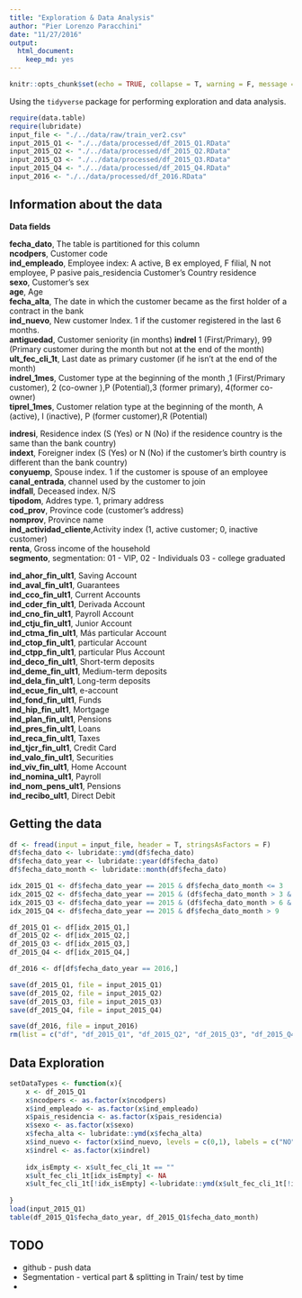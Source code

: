 ```yaml
---
title: "Exploration & Data Analysis"
author: "Pier Lorenzo Paracchini"
date: "11/27/2016"
output: 
  html_document: 
    keep_md: yes
---
```


```r
knitr::opts_chunk$set(echo = TRUE, collapse = T, warning = F, message = F)
```

Using the `tidyverse` package for performing exploration and data analysis.

```r
require(data.table)
require(lubridate)
input_file <- "./../data/raw/train_ver2.csv"
input_2015_Q1 <- "./../data/processed/df_2015_Q1.RData"
input_2015_Q2 <- "./../data/processed/df_2015_Q2.RData"
input_2015_Q3 <- "./../data/processed/df_2015_Q3.RData"
input_2015_Q4 <- "./../data/processed/df_2015_Q4.RData"
input_2016 <- "./../data/processed/df_2016.RData"
```

## Information about the data

__Data fields__

__fecha_dato__, The table is partitioned for this column  
__ncodpers__, Customer code  
__ind_empleado__, Employee index: A active, B ex employed, F filial, N not employee, P pasive
pais_residencia	Customer's Country residence  
__sexo__, Customer's sex  
__age__, Age  
__fecha_alta__, The date in which the customer became as the first holder of a contract in the bank  
__ind_nuevo__, New customer Index. 1 if the customer registered in the last 6 months.  
__antiguedad__, Customer seniority (in months)
__indrel__	1 (First/Primary), 99 (Primary customer during the month but not at the end of the month)  
__ult_fec_cli_1t__, Last date as primary customer (if he isn't at the end of the month)  
__indrel_1mes__, Customer type at the beginning of the month ,1 (First/Primary customer), 2 (co-owner ),P (Potential),3 (former primary), 4(former co-owner)  
__tiprel_1mes__, Customer relation type at the beginning of the month, A (active), I (inactive), P (former customer),R (Potential)  

__indresi__, Residence index (S (Yes) or N (No) if the residence country is the same than the bank country)  
__indext__, Foreigner index (S (Yes) or N (No) if the customer's birth country is different than the bank country)  
__conyuemp__, Spouse index. 1 if the customer is spouse of an employee  
__canal_entrada__, channel used by the customer to join  
__indfall__, Deceased index. N/S  
__tipodom__, Addres type. 1, primary address  
__cod_prov__, Province code (customer's address)  
__nomprov__, Province name  
__ind_actividad_cliente__,Activity index (1, active customer; 0, inactive customer)  
__renta__, Gross income of the household  
__segmento__, segmentation: 01 - VIP, 02 - Individuals 03 - college graduated  

__ind_ahor_fin_ult1__, Saving Account  
__ind_aval_fin_ult1__, Guarantees  
__ind_cco_fin_ult1__, Current Accounts  
__ind_cder_fin_ult1__, Derivada Account  
__ind_cno_fin_ult1__, Payroll Account  
__ind_ctju_fin_ult1__, Junior Account  
__ind_ctma_fin_ult1__, Más particular Account  
__ind_ctop_fin_ult1__, particular Account  
__ind_ctpp_fin_ult1__, particular Plus Account  
__ind_deco_fin_ult1__, Short-term deposits  
__ind_deme_fin_ult1__, Medium-term deposits  
__ind_dela_fin_ult1__, Long-term deposits  
__ind_ecue_fin_ult1__, e-account  
__ind_fond_fin_ult1__, Funds  
__ind_hip_fin_ult1__, Mortgage  
__ind_plan_fin_ult1__, Pensions  
__ind_pres_fin_ult1__, Loans  
__ind_reca_fin_ult1__, Taxes  
__ind_tjcr_fin_ult1__, Credit Card  
__ind_valo_fin_ult1__, Securities  
__ind_viv_fin_ult1__, Home Account  
__ind_nomina_ult1__, Payroll  
__ind_nom_pens_ult1__, Pensions  
__ind_recibo_ult1__, Direct Debit  

## Getting the data

```r
df <- fread(input = input_file, header = T, stringsAsFactors = F)
df$fecha_dato <- lubridate::ymd(df$fecha_dato)
df$fecha_dato_year <- lubridate::year(df$fecha_dato)
df$fecha_dato_month <- lubridate::month(df$fecha_dato)

idx_2015_Q1 <- df$fecha_dato_year == 2015 & df$fecha_dato_month <= 3
idx_2015_Q2 <- df$fecha_dato_year == 2015 & (df$fecha_dato_month > 3 & df$fecha_dato_month <= 6)
idx_2015_Q3 <- df$fecha_dato_year == 2015 & (df$fecha_dato_month > 6 & df$fecha_dato_month <= 9)
idx_2015_Q4 <- df$fecha_dato_year == 2015 & df$fecha_dato_month > 9

df_2015_Q1 <- df[idx_2015_Q1,]
df_2015_Q2 <- df[idx_2015_Q2,]
df_2015_Q3 <- df[idx_2015_Q3,]
df_2015_Q4 <- df[idx_2015_Q4,]

df_2016 <- df[df$fecha_dato_year == 2016,]

save(df_2015_Q1, file = input_2015_Q1)
save(df_2015_Q2, file = input_2015_Q2)
save(df_2015_Q3, file = input_2015_Q3)
save(df_2015_Q4, file = input_2015_Q4)

save(df_2016, file = input_2016)
rm(list = c("df", "df_2015_Q1", "df_2015_Q2", "df_2015_Q3", "df_2015_Q4", "df_2016"))
```

## Data Exploration

```r
setDataTypes <- function(x){
    x <- df_2015_Q1
    x$ncodpers <- as.factor(x$ncodpers)
    x$ind_empleado <- as.factor(x$ind_empleado)
    x$pais_residencia <- as.factor(x$pais_residencia)
    x$sexo <- as.factor(x$sexo)
    x$fecha_alta <- lubridate::ymd(x$fecha_alta)
    x$ind_nuevo <- factor(x$ind_nuevo, levels = c(0,1), labels = c("NO", "YES"))
    x$indrel <- as.factor(x$indrel)
    
    idx_isEmpty <- x$ult_fec_cli_1t == ""
    x$ult_fec_cli_1t[idx_isEmpty] <- NA
    x$ult_fec_cli_1t[!idx_isEmpty] <-lubridate::ymd(x$ult_fec_cli_1t[!idx_isEmpty])
    
}
load(input_2015_Q1)
table(df_2015_Q1$fecha_dato_year, df_2015_Q1$fecha_dato_month)
```

## TODO

* github - push data
* Segmentation - vertical part & splitting in Train/ test by time
* 
